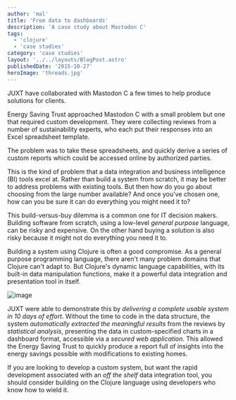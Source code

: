 ```yaml
---
author: 'mal'
title: 'From data to dashboards'
description: 'A case study about Mastodon C'
tags:
  - 'clojure'
  - 'case studies'
category: 'case studies'
layout: '../../layouts/BlogPost.astro'
publishedDate: '2015-10-27'
heroImage: 'threads.jpg'
---
```



JUXT have collaborated with Mastodon C a few times to help produce
solutions for clients.

Energy Saving Trust approached Mastodon C with a small problem but one
that required custom development. They were collecting reviews from a
number of sustainability experts, who each put their responses into an
Excel spreadsheet template.

The problem was to take these spreadsheets, and quickly derive a series
of custom reports which could be accessed online by authorized parties.

This is the kind of problem that a data integration and business
intelligence (BI) tools excel at. Rather than build a system from
scratch, it may be better to address problems with existing tools. But
then how do you go about choosing from the large number available? And
once you've chosen one, how can you be sure it can do everything you
might need it to?

This build-versus-buy dilemma is a common one for IT decision makers.
Building software from scratch, using a low-level _general purpose_
language, can be risky and expensive. On the other hand buying a
solution is also risky because it might not do everything you need it
to.

Building a system using Clojure is often a good compromise. As a general
purpose programming language, there aren't many problem domains that
Clojure can't adapt to. But Clojure's dynamic language capabilities,
with its built-in data manipulation functions, make it a powerful data
integration and presentation tool in itself.

<Image alt='image' src={p360} />

JUXT were able to demonstrate this by _delivering a complete usable
system in 10 days of effort_. Without the time to code in the data
structure, the system _automatically extracted the meaningful results_
from the reviews by _statistical analysis_, presenting the data in
custom-specified charts in a dashboard format, accessible via a _secured
web application_. This allowed the Energy Saving Trust to quickly
produce a report full of insights into the energy savings possible with
modifications to existing homes.

If you are looking to develop a custom system, but want the rapid
development associated with an _off the shelf_ data integration tool,
you should consider building on the Clojure language using developers
who know how to wield it.
